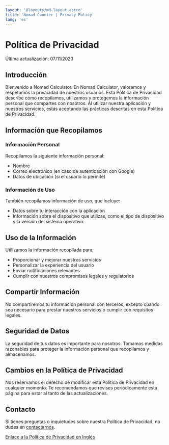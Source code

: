 ```yaml
---
layout: '@layouts/md-layout.astro'
title: 'Nomad Counter | Privacy Policy'
lang: 'es'
---
```


# Política de Privacidad

Última actualización: 07/11/2023

## Introducción

Bienvenido a Nomad Calculator. En Nomad Calculator, valoramos y respetamos la privacidad de nuestros usuarios. Esta Política de Privacidad describe cómo recopilamos, utilizamos y protegemos la información personal que compartes con nosotros. Al utilizar nuestra aplicación y nuestros servicios, estás aceptando las prácticas descritas en esta Política de Privacidad.

## Información que Recopilamos

### Información Personal

Recopilamos la siguiente información personal:

- Nombre
- Correo electrónico (en caso de autenticación con Google)
- Datos de ubicación (si el usuario lo permite)

### Información de Uso

También recopilamos información de uso, que incluye:

- Datos sobre tu interacción con la aplicación
- Información sobre el dispositivo que utilizas, como el tipo de dispositivo y la versión del sistema operativo

## Uso de la Información

Utilizamos la información recopilada para:

- Proporcionar y mejorar nuestros servicios
- Personalizar la experiencia del usuario
- Enviar notificaciones relevantes
- Cumplir con nuestros compromisos legales y regulatorios

## Compartir Información

No compartiremos tu información personal con terceros, excepto cuando sea necesario para prestar nuestros servicios o cumplir con requisitos legales.

## Seguridad de Datos

La seguridad de tus datos es importante para nosotros. Tomamos medidas razonables para proteger la información personal que recopilamos y almacenamos.

## Cambios en la Política de Privacidad

Nos reservamos el derecho de modificar esta Política de Privacidad en cualquier momento. Te recomendamos que revises periódicamente esta página para estar al tanto de las actualizaciones.

## Contacto

Si tienes preguntas o inquietudes sobre nuestra Política de Privacidad, no dudes en [contactarnos](mailto:info@santi020k.me).

[Enlace a la Política de Privacidad en Inglés](/privacy-policy/)
